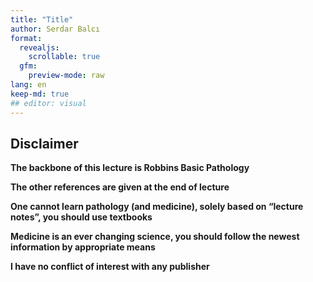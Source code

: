 ```yaml
---
title: "Title"
author: Serdar Balcı
format:
  revealjs:
    scrollable: true
  gfm:
    preview-mode: raw
lang: en
keep-md: true
## editor: visual
---
```



## Disclaimer

__The backbone of this lecture is Robbins Basic Pathology__

__The other references are given at the end of lecture__

__One cannot learn pathology \(and medicine\)\, solely based on “lecture notes”\, you should use textbooks__

__Medicine is an ever changing science\, you should follow the newest information by appropriate means__

__I have no conflict of interest with any publisher__

